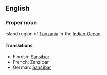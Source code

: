 ==English==

===Proper noun===

Island region of [[Tanzania]] in the [[Indian Ocean]].

====Translations====

*Finnish: [[Sansibar]]
*French: Zanzibar
*German: [[Sansibar]]